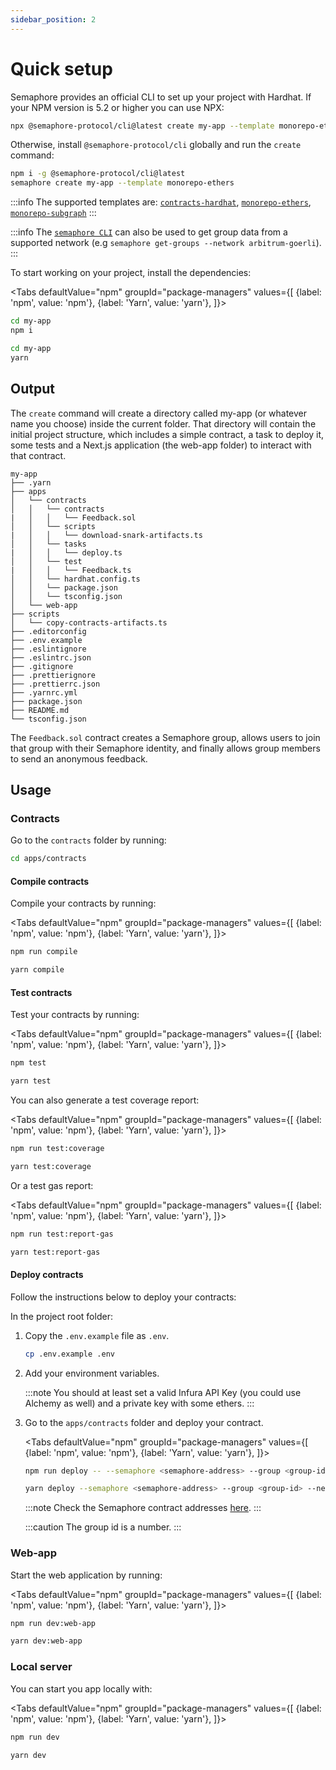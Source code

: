 ```yaml
---
sidebar_position: 2
---
```



# Quick setup

Semaphore provides an official CLI to set up your project with Hardhat. If your NPM version is 5.2 or higher you can use NPX:

```bash
npx @semaphore-protocol/cli@latest create my-app --template monorepo-ethers
```

Otherwise, install `@semaphore-protocol/cli` globally and run the `create` command:

```bash
npm i -g @semaphore-protocol/cli@latest
semaphore create my-app --template monorepo-ethers
```

:::info
The supported templates are: [`contracts-hardhat`](https://github.com/semaphore-protocol/semaphore/tree/main/packages/cli-template-contracts-hardhat), [`monorepo-ethers`](https://github.com/semaphore-protocol/semaphore/tree/main/packages/cli-template-monorepo-ethers), [`monorepo-subgraph`](https://github.com/semaphore-protocol/semaphore/tree/main/packages/cli-template-monorepo-subgraph)
:::

:::info
The [`semaphore CLI`](https://github.com/semaphore-protocol/semaphore/tree/main/packages/cli) can also be used to get group data from a supported network (e.g `semaphore get-groups --network arbitrum-goerli`).
:::

To start working on your project, install the dependencies:

<Tabs
defaultValue="npm"
groupId="package-managers"
values={[
{label: 'npm', value: 'npm'},
{label: 'Yarn', value: 'yarn'},
]}>
<TabItem value="npm">

```bash
cd my-app
npm i
```

</TabItem>
<TabItem value="yarn">

```bash
cd my-app
yarn
```

</TabItem>
</Tabs>

## Output

The `create` command will create a directory called my-app (or whatever name you choose) inside the current folder. That directory will contain the initial project structure, which includes a simple contract, a task to deploy it, some tests and a Next.js application (the web-app folder) to interact with that contract.

```
my-app
├── .yarn
├── apps
│   └── contracts
│   │   └── contracts
|   │   │   └── Feedback.sol
│   │   └── scripts
|   │   │   └── download-snark-artifacts.ts
│   │   └── tasks
|   │   │   └── deploy.ts
│   │   └── test
|   │   │   └── Feedback.ts
│   │   └── hardhat.config.ts
│   │   └── package.json
│   │   └── tsconfig.json
│   └── web-app
├── scripts
│   └── copy-contracts-artifacts.ts
├── .editorconfig
├── .env.example
├── .eslintignore
├── .eslintrc.json
├── .gitignore
├── .prettierignore
├── .prettierrc.json
├── .yarnrc.yml
├── package.json
├── README.md
└── tsconfig.json
```

The `Feedback.sol` contract creates a Semaphore group, allows users to join that group with their Semaphore identity, and finally allows group members to send an anonymous feedback. 

## Usage

### Contracts

Go to the `contracts` folder by running:

```bash
cd apps/contracts
```

#### Compile contracts

Compile your contracts by running:

<Tabs
defaultValue="npm"
groupId="package-managers"
values={[
{label: 'npm', value: 'npm'},
{label: 'Yarn', value: 'yarn'},
]}>
<TabItem value="npm">

```bash
npm run compile
```

</TabItem>
<TabItem value="yarn">

```bash
yarn compile
```

</TabItem>
</Tabs>

#### Test contracts

Test your contracts by running:

<Tabs
defaultValue="npm"
groupId="package-managers"
values={[
{label: 'npm', value: 'npm'},
{label: 'Yarn', value: 'yarn'},
]}>
<TabItem value="npm">

```bash
npm test
```

</TabItem>
<TabItem value="yarn">

```bash
yarn test
```

</TabItem>
</Tabs>

You can also generate a test coverage report:

<Tabs
defaultValue="npm"
groupId="package-managers"
values={[
{label: 'npm', value: 'npm'},
{label: 'Yarn', value: 'yarn'},
]}>
<TabItem value="npm">

```bash
npm run test:coverage
```

</TabItem>
<TabItem value="yarn">

```bash
yarn test:coverage
```

</TabItem>
</Tabs>

Or a test gas report:

<Tabs
defaultValue="npm"
groupId="package-managers"
values={[
{label: 'npm', value: 'npm'},
{label: 'Yarn', value: 'yarn'},
]}>
<TabItem value="npm">

```bash
npm run test:report-gas
```

</TabItem>
<TabItem value="yarn">

```bash
yarn test:report-gas
```

</TabItem>
</Tabs>

#### Deploy contracts

Follow the instructions below to deploy your contracts:

In the project root folder:

1. Copy the `.env.example` file as `.env`.

    ```bash
    cp .env.example .env
    ```

2. Add your environment variables.

    :::note
    You should at least set a valid Infura API Key (you could use Alchemy as well) and a private key with some ethers.
    :::

3. Go to the `apps/contracts` folder and deploy your contract.

    <Tabs
    defaultValue="npm"
    groupId="package-managers"
    values={[
    {label: 'npm', value: 'npm'},
    {label: 'Yarn', value: 'yarn'},
    ]}>
    <TabItem value="npm">

    ```bash
    npm run deploy -- --semaphore <semaphore-address> --group <group-id> --network arbitrum-goerli
    ```

    </TabItem>
    <TabItem value="yarn">

    ```bash
    yarn deploy --semaphore <semaphore-address> --group <group-id> --network arbitrum-goerli
    ```

    </TabItem>
    </Tabs>

    :::note
    Check the Semaphore contract addresses [here](/docs/deployed-contracts).
    :::

    :::caution
    The group id is a number.
    :::

### Web-app

Start the web application by running:

<Tabs
defaultValue="npm"
groupId="package-managers"
values={[
{label: 'npm', value: 'npm'},
{label: 'Yarn', value: 'yarn'},
]}>
<TabItem value="npm">

```bash
npm run dev:web-app
```

</TabItem>
<TabItem value="yarn">

```bash
yarn dev:web-app
```

</TabItem>
</Tabs>

### Local server

You can start you app locally with:

<Tabs
defaultValue="npm"
groupId="package-managers"
values={[
{label: 'npm', value: 'npm'},
{label: 'Yarn', value: 'yarn'},
]}>
<TabItem value="npm">

```bash
npm run dev
```

</TabItem>
<TabItem value="yarn">

```bash
yarn dev
```

</TabItem>
</Tabs>